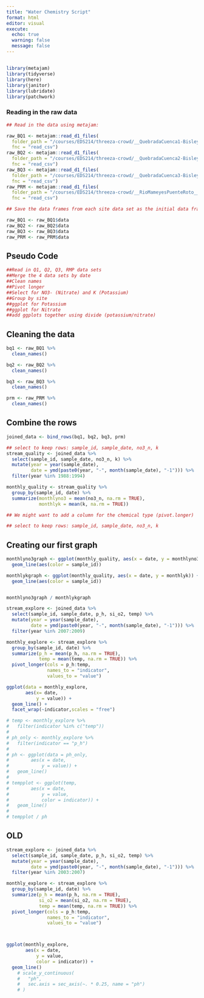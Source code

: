 ```yaml
---
title: "Water Chemistry Script"
format: html
editor: visual
execute: 
  echo: true
  warning: false
  message: false
---
```


## 

```r
library(metajam)
library(tidyverse)
library(here)
library(janitor)
library(lubridate)
library(patchwork)
```

### Reading in the raw data

```r
## Read in the data using metajam:

raw_BQ1 <- metajam::read_d1_files(
  folder_path = "/courses/EDS214/threeza-crowd/__QuebradaCuenca1-Bisley__csv", 
  fnc = "read_csv")
raw_BQ2 <- metajam::read_d1_files(
  folder_path = "/courses/EDS214/threeza-crowd/__QuebradaCuenca2-Bisley__csv", 
  fnc = "read_csv")
raw_BQ3 <- metajam::read_d1_files(
  folder_path = "/courses/EDS214/threeza-crowd/__QuebradaCuenca3-Bisley__csv", 
  fnc = "read_csv")
raw_PRM <- metajam::read_d1_files(
  folder_path = "/courses/EDS214/threeza-crowd/__RioMameyesPuenteRoto__csv", 
  fnc = "read_csv")

## Save the data frames from each site data set as the initial data frame for each

raw_BQ1 <- raw_BQ1$data
raw_BQ2 <- raw_BQ2$data
raw_BQ3 <- raw_BQ3$data
raw_PRM <- raw_PRM$data
```

## Pseudo Code

```r
##Read in Q1, Q2, Q3, RMP data sets
##Merge the 4 data sets by date
##Clean names
##Pivot longer
##Select for NO3- (Nitrate) and K (Potassium)
##Group by site
##ggplot for Potassium
##ggplot for Nitrate
##add ggplots together using divide (potassium/nitrate)
```

## Cleaning the data

```r
bq1 <- raw_BQ1 %>% 
  clean_names()

bq2 <- raw_BQ2 %>% 
  clean_names()

bq3 <- raw_BQ3 %>% 
  clean_names()

prm <- raw_PRM %>%
  clean_names()
```

## Combine the rows

```r
joined_data <- bind_rows(bq1, bq2, bq3, prm)

## select to keep rows: sample_id, sample_date, no3_n, k
stream_quality <- joined_data %>%
  select(sample_id, sample_date, no3_n, k) %>% 
  mutate(year = year(sample_date),
         date = ymd(paste0(year, "-", month(sample_date), "-1"))) %>% 
  filter(year %in% 1988:1994) 

monthly_quality <- stream_quality %>% 
  group_by(sample_id, date) %>%  
  summarize(monthlyno3 = mean(no3_n, na.rm = TRUE),
            monthlyk = mean(k, na.rm = TRUE))

## We might want to add a column for the chemical type (pivot.longer)
```

```r
## select to keep rows: sample_id, sample_date, no3_n, k

```

## Creating our first graph

```r
monthlyno3graph <- ggplot(monthly_quality, aes(x = date, y = monthlyno3)) +
  geom_line(aes(color = sample_id))

monthlykgraph <- ggplot(monthly_quality, aes(x = date, y = monthlyk)) +
  geom_line(aes(color = sample_id))


monthlyno3graph / monthlykgraph
```

```r
stream_explore <- joined_data %>%
  select(sample_id, sample_date, p_h, si_o2, temp) %>% 
  mutate(year = year(sample_date),
         date = ymd(paste0(year, "-", month(sample_date), "-1"))) %>% 
  filter(year %in% 2007:2009) 

monthly_explore <- stream_explore %>% 
  group_by(sample_id, date) %>%  
  summarize(p_h = mean(p_h, na.rm = TRUE),
            temp = mean(temp, na.rm = TRUE)) %>% 
  pivot_longer(cols = p_h:temp, 
               names_to = "indicator", 
               values_to = "value")

ggplot(data = monthly_explore,
       aes(x= date,
           y = value)) +
  geom_line() +
  facet_wrap(~indicator,scales = "free")

# temp <- monthly_explore %>% 
#   filter(indicator %in% c("temp"))
#          
# ph_only <- monthly_explore %>% 
#   filter(indicator == "p_h")
# 
# ph <- ggplot(data = ph_only,
#        aes(x = date,
#            y = value)) +
#   geom_line()
# 
# tempplot <- ggplot(temp,
#        aes(x = date,
#            y = value,
#            color = indicator)) +
#   geom_line()
# 
# tempplot / ph


```

## OLD

```r
stream_explore <- joined_data %>%
  select(sample_id, sample_date, p_h, si_o2, temp) %>% 
  mutate(year = year(sample_date),
         date = ymd(paste0(year, "-", month(sample_date), "-1"))) %>% 
  filter(year %in% 2003:2007) 

monthly_explore <- stream_explore %>% 
  group_by(sample_id, date) %>%  
  summarize(p_h = mean(p_h, na.rm = TRUE),
            si_o2 = mean(si_o2, na.rm = TRUE),
            temp = mean(temp, na.rm = TRUE)) %>% 
  pivot_longer(cols = p_h:temp, 
               names_to = "indicator", 
               values_to = "value")



ggplot(monthly_explore,
       aes(x = date,
           y = value,
           color = indicator)) +
  geom_line() 
    # scale_y_continuous(
    #   "ph",
    #   sec.axis = sec_axis(~. * 0.25, name = "ph")
    # )
```
